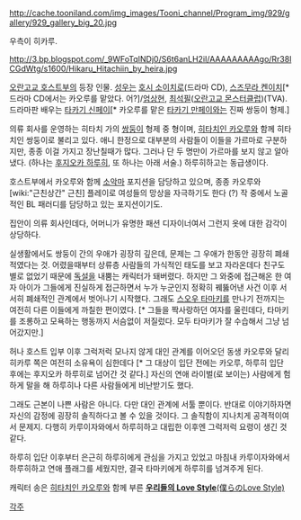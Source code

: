 {{{+1 常陸院 光 Hikaru Hitachiin }}}

http://cache.tooniland.com/img_images/Tooni_channel/Program_img/929/gallery/929_gallery_big_20.jpg

우측이 히카루. 

http://3.bp.blogspot.com/_9WFoTqINDj0/S6t6anLH2iI/AAAAAAAAAgo/Rr38lCGdWtg/s1600/Hikaru_Hitachiin_by_heira.jpg

[[오란고교 호스트부]]의 등장 인물. [[성우]]는 [[호시 소이치로]](드라마 CD), [[스즈무라 켄이치]][* 드라마 CD에서는 카오루를 맡았다. 어?]/[[엄상현]], [[최석필]]([[오란고교 몬스터클럽]])(TVA). 드라마판 배우는 [[타카기 신페이]][* 카오루를 맡은 [[타카기 만페이]]와는 진짜 쌍둥이 형제.]

의류 회사를 운영하는 히타치 가의 [[쌍둥이]] 형제 중 형이며, [[히타치인 카오루]]와 함께 히타치인 쌍둥이로 불리고 있다. 애니 한정으로 대부분의 사람들이 이들을 가르마로 구분하지만, 종종 이걸 가지고 장난칠때가 많다. 그러나 단 두 명만이 가르마를 보지 않고 알아냈다. (하나는 [[후지오카 하루히]], 또 하나는 아래 서술.) 하루히하고는 동급생이다.

호스트부에서 카오루와 함께 [[소악마]] 포지션을 담당하고 있으며, 종종 카오루와 [wiki:"근친상간" 근친] 플레이로 여성들의 망상을 자극하기도 한다 (?) 작 중에서 노골적인 BL 패러디를 담당하고 있는 포지션이기도. 

집안이 의류 회사인데다, 어머니가 유명한 패션 디자이너여서 그런지 옷에 대한 감각이 상당하다.

실생활에서도 쌍둥이 간의 우애가 굉장히 깊은데, 문제는 그 우애가 한동안 굉장히 폐쇄적였다는 것. 어렸을때부터 상류층 사람들의 가식적인 태도를 보고 자라온데다 친구도 별로 없었기 때문에 [[독설]]을 내뿜는 캐릭터가 돼버렸다. 하지만 그 와중에 접근해온 한 여자 아이가 그들에게 진실하게 접근하면서 누가 누군인지 정확히 꿰뚫어낸 사건 이후 서서히 폐쇄적인 관계에서 벗어나기 시작했다. 그래도 [[스오우 타마키]]를 만나기 전까지는 여전히 다른 이들에게 까칠한 편이였다. [* 그들을 짝사랑하던 여자를 울린데다, 타마키를 조롱하고 모욕하는 행동까지 서슴없이 저질렀다. 모두 타마키가 잘 수습해서 그냥 넘어갔지만.]

허나 호스트 입부 이후 그럭저럭 모나지 않게 대인 관계를 이어오던 동생 카오루와 달리 히카루 쪽은 여전히 소유욕이 심한데다 [* 그 대상이 입단 전에는 카오루, 하루히 입단 후에는 후지오카 하루히로 넘어간 것 같다.] 자신의 연애 라이벌(로 보이는) 사람에게 험하게 말을 해 하루히나 다른 사람들에게 비난받기도 했다. 

그래도 근본이 나쁜 사람은 아니다. 다만 대인 관계에 서툴 뿐이다. 반대로 이야기하자면 자신의 감정에 굉장히 솔직하다고 볼 수 있을 것이다. 그 솔직함이 지나치게 공격적이여서 문제지. 다행히 카루이자와에서 하루히하고 대립한 이후엔 그럭저럭 요령이 생긴 것 같다.

하루히 입단 이후부터 은근히 하루히에게 관심을 가지고 있었고 마침내 카루이자와에서 하루히하고 연애 플래그를 세웠지만, 결국 타마키에게 하루히를 넘겨주게 된다.

캐릭터 송은 [[히타치인 카오루]]와 함께 부른 [http://www.youtube.com/watch?v=8hcz8cOdy9Q '''우리들의 Love Style'''(僕らのLove Style)]

[[각주]]
